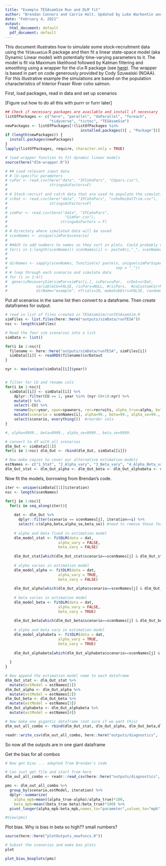```yaml
---
title: "Example TESAsamSim Run and DLM fit"
author: "Brendan Connors and Carrie Holt. Updated by Luke Warkentin and Robyn Forrest"
date: "February 4, 2021"
output:
  html_document: default
  pdf_document: default
---
```


This document illustrates how to simulate some stock-recruitment data using the `TESAsamSim` R package and then fit a linear state-space model (aka Dynamic Linear model) with potentially time-varying parameters to it. The model is fit via Maximum likelihood followed by Kalman filtering and smoothing using a wrapper for the `dlm` R package (see [here](https://cran.r-project.org/web/packages/dlm/index.html)). The wrapper is based in part on code generously provided by Cody Szuwalski (NOAA). For this illustrative example the simulations are based on the population characteristics of Interior Fraser River coho salmon.

First, load packages, read in data and set up scenarios

[Figure out how to do all this with purrr or furrr later]

```r

## Check if necessary packages are available and install if necessary
listOfPackages <- c("here", "parallel", "doParallel", "foreach", 
                    "tidyverse", "tictoc", "TESAsamSim")
newPackages <- listOfPackages[!(listOfPackages %in% 
                                  installed.packages()[ , "Package"])]
if (length(newPackages)) {
  install.packages(newPackages)
}
lapply(listOfPackages, require, character.only = TRUE)

# load wrapper function to fit dynamic linear models
source(here("dlm-wrapper.R"))

# ## Load relevant input data
# # CU-specific parameters
# cuPar <- read.csv(here("data", "IFCohoPars", "CUpars.csv"),
#                   stringsAsFactors=F)
# 
# # Stock-recruit and catch data that are used to populate the simulation priming/conditioning period
# srDat <- read.csv(here("data", "IFCohoPars", "cohoRecDatTrim.csv"),
#                   stringsAsFactors=F)
# 
# simPar <- read.csv(here("data", "IFCohoPars",
#                          "SimPar.csv"),
#                        stringsAsFactors = F)
# 
# # Directory where simulated data will be saved
# scenNames <- unique(simPar$scenario)
# 
# #HACK to add numbers to names so they sort in plots. Could probably use some fancy factor approach
# for(i in 1:length(scenNames)) scenNames[i] <- paste0(i,"_", scenNames[i])
# 
# 
# dirNames <- sapply(scenNames, function(x) paste(x, unique(simPar$species),
#                                                 sep = "_"))
# # loop through each scenario and simulate data
# for (i in 1:4){
#  genericRecoverySim(simPar=simPar[i,], cuPar=cuPar,  srDat=srDat,
#             variableCU=FALSE, ricPars=NULL, #ricPars,  #cuCustomCorrMat = cuCustomCorrMat,
#             dirName="example", nTrials=10, makeSubDirs=FALSE, random=FALSE)}

```

Put all scenarios in the same list then convert to a dataframe. Then create dataframes for output.

```r

# read in list of files created in TESAsamSim/runTESAsamSim.R
simFiles <- list.files(here::here("outputs/simData/runTESA"))
nsc <- length(simFiles)

# Read the four sim scenarios into a list
simData <- list()

for(i in 1:nsc){
  filename <- here::here("outputs/simData/runTESA", simFiles[i])
  simData[[i]] <- readRDS(filename)$srDatout
}

nyr <- max(unique(simData[[i]]$year))


# filter for CU and rename cols
for(i in 1:nsc){
  simData[[i]] <- simData[[i]] %>% 
    dplyr::filter(CU == 1, year %in% (nyr-50+1):nyr) %>% 
    mutate() %>% 
    select(-CU) %>% 
    rename(byr=year, spwn=spawners, rec=recruits, alpha_true=alpha, beta_true=beta) %>% 
    mutate(scenario = scenNames[i], alpha=99., beta=99., alpha_se=99., beta_se=99.) %>% # cols for output
    select(scenario, everything())  #reorder cols
}

#, alpha=9999., beta=9999., alpha_se=9999., beta_se=9999.

# convert to df with all scenarios
dlm_Out <- simData[[1]]
for(i in 2:nsc) dlm_Out <- rbind(dlm_Out, simData[[i]])

# Now make copies to cover our alternative estimation models
estNames <- c("1_Stat", "2_Alpha_vary", "3_Beta_vary", "4_Alpha_Beta_vary")
dlm_Out_stat <- dlm_Out_alpha <- dlm_Out_beta <- dlm_Out_alphabeta <- dlm_Out


```

Now fit the models, borrowing from Brendan's code.

```r

iter <- unique(simData[[1]]$iteration)
nsc <- length(scenNames)

for(j in 1:nsc){
  for(i in seq_along(iter)){
    
    dat <- dlm_Out %>% 
      dplyr::filter(scenario == scenNames[j], iteration==i) %>% 
      select(-c(alpha,beta,alpha_se,beta_se)) #need to remove these for fitting
    
    # alpha and beta fixed in estimation model
    dlm_model_stat <- fitDLM(data = dat,
                        alpha_vary = FALSE,
                        beta_vary = FALSE)
    
    dlm_Out_stat[which(dlm_Out_stat$scenario==scenNames[j] & dlm_Out_stat$iteration==i),10:13] <- dlm_model_stat$results[,10:13]
 
    # alpha varies in estimation model
    dlm_model_alpha <- fitDLM(data = dat,
                        alpha_vary = TRUE,
                        beta_vary = FALSE)
    
    dlm_Out_alpha[which(dlm_Out_alpha$scenario==scenNames[j] & dlm_Out_alpha$iteration==i),10:13] <- dlm_model_alpha$results[,10:13]
    
    # beta varies in estimation model
    dlm_model_beta <- fitDLM(data = dat,
                        alpha_vary = FALSE,
                        beta_vary = TRUE)
    
    dlm_Out_beta[which(dlm_Out_beta$scenario==scenNames[j] & dlm_Out_beta$iteration==i),10:13] <- dlm_model_beta$results[,10:13]
    
    # alpha and beta vary in estimation model
    dlm_model_alphabeta <- fitDLM(data = dat,
                        alpha_vary = TRUE,
                        beta_vary = TRUE)
    
    dlm_Out_alphabeta[which(dlm_Out_alphabeta$scenario==scenNames[j] & dlm_Out_alphabeta$iteration==i),10:13] <- dlm_model_alphabeta$results[,10:13]
 
  }
}

# Now append the estimation model name to each dataframe
dlm_Out_stat <- dlm_Out_stat %>% 
  mutate(estModel = estNames[1])
dlm_Out_alpha <- dlm_Out_alpha %>% 
  mutate(estModel = estNames[2])
dlm_Out_beta <- dlm_Out_beta %>% 
  mutate(estModel = estNames[3])
dlm_Out_alphabeta <- dlm_Out_alphabeta %>% 
  mutate(estModel = estNames[4])

# Now make one gigantic dataframe (not sure if we want this)
dlm_out_all_combo <- rbind(dlm_Out_stat, dlm_Out_alpha, dlm_Out_beta,dlm_Out_alphabeta)

readr::write_csv(dlm_out_all_combo, here::here("outputs/diagnostics",   "model_estimates_all_combos.csv"))

```

So now all the outputs are in one giant dataframe

Get the bias for all combos

```r
# Now get bias ... adapted from Brendan's code

# Can just get file and start from here
dlm_out_all_combo <- readr::read_csv(here::here("outputs/diagnostics",   "model_estimates_all_combos.csv"))

pms <- dlm_out_all_combo %>%
  group_by(scenario,estModel, iteration) %>%
  dplyr::summarize(
    alpha_mpb=mean((alpha_true-alpha)/alpha_true)*100,
    beta_mpb=mean((beta_true-beta)/beta_true)*100) %>%
  pivot_longer(alpha_mpb:beta_mpb,names_to="parameter",values_to="mpb")

#View(pms)

```

Plot bias. Why is bias in beta so high?? small numbers?

```r
source(here::here("plotOutputs_newfuncs.R"))

# Subset the scenarios and make box plots
plot

plot_bias_boxplots(pms)

```
















